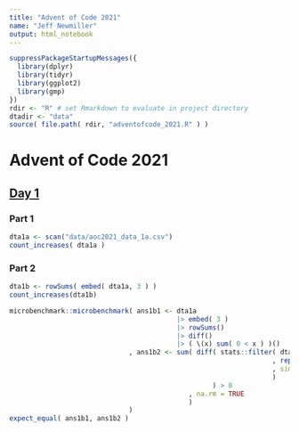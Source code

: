 ```yaml
---
title: "Advent of Code 2021"
name: "Jeff Newmiller"
output: html_notebook
---
```


```r
suppressPackageStartupMessages({
  library(dplyr)
  library(tidyr)
  library(ggplot2)
  library(gmp)
})
rdir <- "R" # set Rmarkdown to evaluate in project directory
dtadir <- "data"
source( file.path( rdir, "adventofcode_2021.R" ) )
```


# Advent of Code 2021

## [Day 1](https://adventofcode.com/2021/day/1)

### Part 1

```r
dta1a <- scan("data/aoc2021_data_1a.csv")
count_increases( dta1a )
```


### Part 2

```r
dta1b <- rowSums( embed( dta1a, 3 ) )
count_increases(dta1b)
```

```r
microbenchmark::microbenchmark( ans1b1 <- dta1a
                                          |> embed( 3 )
                                          |> rowSums()
                                          |> diff()
                                          |> ( \(x) sum( 0 < x ) )()
                              , ans1b2 <- sum( diff( stats::filter( dta1a
                                                                  , rep( 1, 3 )
                                                                  , sides = 2
                                                                  )
                                                   ) > 0
                                             , na.rm = TRUE
                                             )
                              )
expect_equal( ans1b1, ans1b2 )
```

